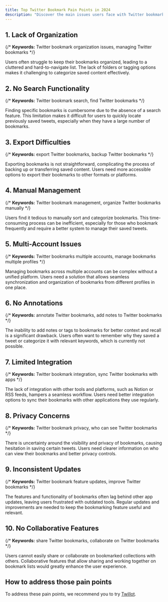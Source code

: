 ```yaml
---
title: Top Twitter Bookmark Pain Points in 2024
description: "Discover the main issues users face with Twitter bookmarks in 2024, including organization, search functionality, export difficulties, and more."
---
```


## 1. Lack of Organization

{/* **Keywords:** Twitter bookmark organization issues, managing Twitter bookmarks */}

Users often struggle to keep their bookmarks organized, leading to a cluttered and hard-to-navigate list. The lack of folders or tagging options makes it challenging to categorize saved content effectively.

## 2. No Search Functionality

{/* **Keywords:** Twitter bookmark search, find Twitter bookmarks */}

Finding specific bookmarks is cumbersome due to the absence of a search feature. This limitation makes it difficult for users to quickly locate previously saved tweets, especially when they have a large number of bookmarks.

## 3. Export Difficulties

{/* **Keywords:** export Twitter bookmarks, backup Twitter bookmarks */}

Exporting bookmarks is not straightforward, complicating the process of backing up or transferring saved content. Users need more accessible options to export their bookmarks to other formats or platforms.

## 4. Manual Management

{/* **Keywords:** Twitter bookmark management, organize Twitter bookmarks manually */}

Users find it tedious to manually sort and categorize bookmarks. This time-consuming process can be inefficient, especially for those who bookmark frequently and require a better system to manage their saved tweets.

## 5. Multi-Account Issues

{/* **Keywords:** Twitter bookmarks multiple accounts, manage bookmarks multiple profiles */}

Managing bookmarks across multiple accounts can be complex without a unified platform. Users need a solution that allows seamless synchronization and organization of bookmarks from different profiles in one place.

## 6. No Annotations

{/* **Keywords:** annotate Twitter bookmarks, add notes to Twitter bookmarks */}

The inability to add notes or tags to bookmarks for better context and recall is a significant drawback. Users often want to remember why they saved a tweet or categorize it with relevant keywords, which is currently not possible.

## 7. Limited Integration

{/* **Keywords:** Twitter bookmark integration, sync Twitter bookmarks with apps */}

The lack of integration with other tools and platforms, such as Notion or RSS feeds, hampers a seamless workflow. Users need better integration options to sync their bookmarks with other applications they use regularly.

## 8. Privacy Concerns

{/* **Keywords:** Twitter bookmark privacy, who can see Twitter bookmarks */}

There is uncertainty around the visibility and privacy of bookmarks, causing hesitation in saving certain tweets. Users need clearer information on who can view their bookmarks and better privacy controls.

## 9. Inconsistent Updates

{/* **Keywords:** Twitter bookmark feature updates, improve Twitter bookmarks */}

The features and functionality of bookmarks often lag behind other app updates, leaving users frustrated with outdated tools. Regular updates and improvements are needed to keep the bookmarking feature useful and relevant.

## 10. No Collaborative Features

{/* **Keywords:** share Twitter bookmarks, collaborate on Twitter bookmarks */}

Users cannot easily share or collaborate on bookmarked collections with others. Collaborative features that allow sharing and working together on bookmark lists would greatly enhance the user experience.

## How to address those pain points

To address these pain points, we recommend you to try [Twillot](https://chromewebstore.google.com/detail/twillot-xtwitter-copilot/cedokfdbikcoefpkofjncipjjmffnknf).
